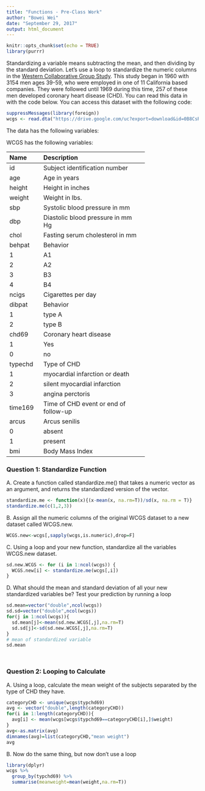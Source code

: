 ---
title: "Functions - Pre-Class Work"
author: "Bowei Wei"
date: "September 29, 2017"
output: html_document
---

```{r setup, include=FALSE}
knitr::opts_chunk$set(echo = TRUE)
library(purrr)
```








Standardizing a variable means subtracting the mean, and then dividing by the standard deviation. Let’s use a loop to standardize the numeric columns in the [Western Collaborative Group Study](https://clinicaltrials.gov/ct2/show/NCT00005174). This study began in 1960 with 3154 men ages 39-59, who were employed in one of 11 California based companies. They were followed until 1969 during this time, 257 of these men developed coronary heart disease (CHD). You can read this data in with the code below. You can access this dataset with the following code:

```{R}

suppressMessages(library(foreign))
wcgs <- read.dta("https://drive.google.com/uc?export=download&id=0B8CsRLdwqzbzYWxfN3ExQllBQkU")
```

The data has the following variables:



WCGS has the following variables:

-----------------------------------------------------------
Name    Description
------- -------------------------------------------
id      Subject identification number

age     Age in years

height  Height in inches

weight  Weight in lbs.

sbp     Systolic blood pressure in mm 

dbp     Diastolic blood pressure in mm Hg

chol    Fasting serum cholesterol in mm 

behpat  Behavior

  1       A1

  2       A2

  3       B3

  4       B4

ncigs   Cigarettes per day

dibpat  Behavior

1       type A

2       type B

chd69   Coronary heart disease

1       Yes

0       no

typechd Type of CHD

1       myocardial infarction or death

2       silent myocardial infarction

3       angina perctoris

time169 Time of CHD event or end of follow-up

arcus   Arcus senilis

0       absent

1       present

bmi     Body Mass Index
-----------------------------------------------------------




### Question 1: Standardize Function

A. Create a function called standardize.me() that takes a numeric vector as an argument, and returns the standardized version of the vector. 
```{r}
standardize.me <- function(x){(x-mean(x, na.rm=T))/sd(x, na.rm = T)}
standardize.me(c(1,2,3))

```
B. Assign all the numeric columns of the original WCGS dataset to a new dataset called WCGS.new.
```{r}
WCGS.new<-wcgs[,sapply(wcgs,is.numeric),drop=F]

```
C. Using a loop and your new function, standardize all the variables WCGS.new dataset.
```{r}
sd.new.WCGS <- for (i in 1:ncol(wcgs)) {
  WCGS.new[i] <- standardize.me(wcgs[,i])
}

```
D. What should the mean and standard deviation of all your new standardized variables be? Test your prediction by running a loop
```{r}
sd.mean=vector("double",ncol(wcgs))
sd.sd=vector("double",ncol(wcgs))
for(j in 1:ncol(wcgs)){
  sd.mean[j]<-mean(sd.new.WCGS[,j],na.rm=T)
  sd.sd[j]<-sd(sd.new.WCGS[,j],na.rm=T)
}
# mean of standardized variable
sd.mean




```
### Question 2: Looping to Calculate

A. Using a loop, calculate the mean weight of the subjects separated by the type of CHD they have.
```{r}
categoryCHD <- unique(wcgs$typchd69)
avg <- vector("double",length(categoryCHD))
for(i in 1:length(categoryCHD)){
  avg[i] <- mean(wcgs[wcgs$typchd69==categoryCHD[i],]$weight)
}
avg<-as.matrix(avg)
dimnames(avg)=list(categoryCHD,"mean weight")
avg

```
B. Now do the same thing, but now don’t use a loop
```{r}
library(dplyr)
wcgs %>% 
  group_by(typchd69) %>% 
  summarise(meanweight=mean(weight,na.rm=T))
```